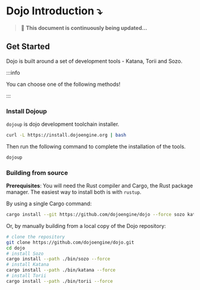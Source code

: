 # Dojo Introduction ⤵️

> 🚀 **This document is continuously being updated...**

## Get Started

Dojo is built around a set of development tools - Katana, Torii and Sozo.

:::info

You can choose one of the following methods!

:::

### Install Dojoup

`dojoup` is dojo development toolchain installer.

```bash
curl -L https://install.dojoengine.org | bash
```

Then run the following command to complete the installation of the tools.

```bash
dojoup
```

### Building from source

**Prerequisites**: You will need the Rust compiler and Cargo, the Rust package manager. The easiest way to install both is with `rustup`.

By using a single Cargo command:

```bash
cargo install --git https://github.com/dojoengine/dojo --force sozo katana torii
```

Or, by manually building from a local copy of the Dojo repository:

```bash
# clone the repository
git clone https://github.com/dojoengine/dojo.git
cd dojo
# install Sozo
cargo install --path ./bin/sozo --force
# install Katana
cargo install --path ./bin/katana --force
# install Torii
cargo install --path ./bin/torii --force
```
